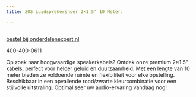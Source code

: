 ```yaml
---
title: ZOS Luidsprekersnoer 2×1.5″ 10 Meter.

---
```



<Image src={imageProduct} width={imageProduct.width} alt="" />

[bestel bij onderdelenexpert.nl](https://www.onderdelenexpert.nl/zos-luidsprekerkabel-2x1-50mm-10-meter-lsp)

400-400-0611

Op zoek naar hoogwaardige speakerkabels? Ontdek onze premium 2×1.5" kabels, perfect voor helder geluid en duurzaamheid. Met een lengte van 10 meter bieden ze voldoende ruimte en flexibiliteit voor elke opstelling. Beschikbaar in een opvallende rood/zwarte kleurcombinatie voor een stijlvolle uitstraling. Optimaliseer uw audio-ervaring vandaag nog!







